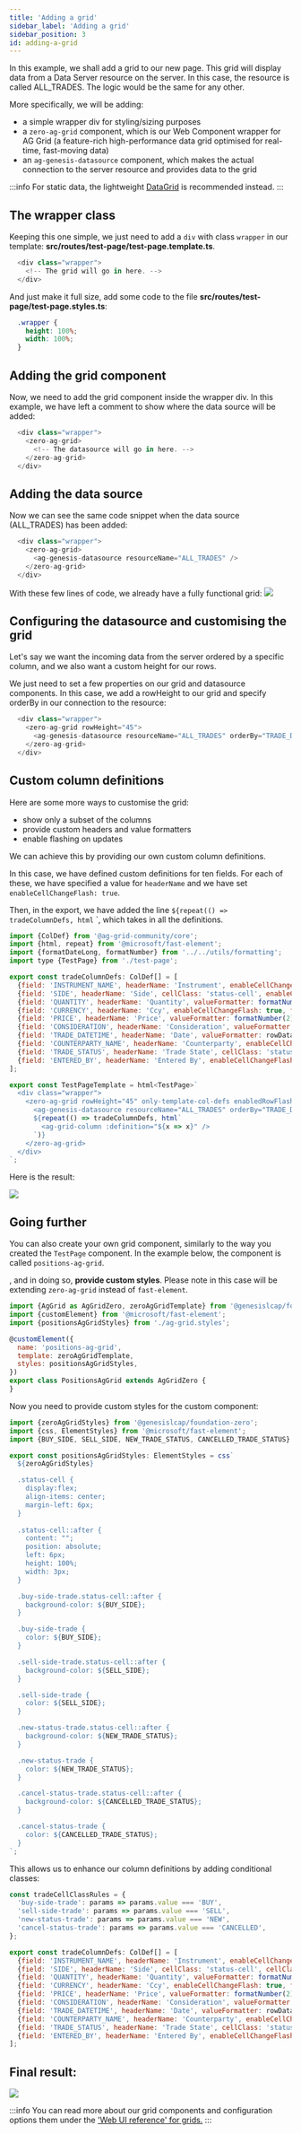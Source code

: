 ```yaml
---
title: 'Adding a grid'
sidebar_label: 'Adding a grid'
sidebar_position: 3
id: adding-a-grid
---
```



In this example, we shall add a grid to our new page. This grid will display data from a Data Server resource on the server. In this case, the resource is called ALL_TRADES. The logic would be the same for any other.

More specifically, we will be adding:

- a simple wrapper div for styling/sizing purposes
- a `zero-ag-grid` component, which is our Web Component wrapper for AG Grid (a feature-rich high-performance data grid optimised for real-time, fast-moving data)
- an `ag-genesis-datasource` component, which makes the actual connection to the server resource and provides data to the grid

 

:::info
For static data, the lightweight [DataGrid](/creating-applications/defining-your-application/user-interface/web-ui-reference/components/grids/data-grid) is recommended instead. 
:::

## The wrapper class

Keeping this one simple, we just need to add a `div` with class `wrapper` in our template:  **src/routes/test-page/test-page.template.ts**.

```javascript
  <div class="wrapper">
    <!-- The grid will go in here. -->
  </div>
```

And just make it full size, add some code to the file **src/routes/test-page/test-page.styles.ts**:

```css
  .wrapper {
    height: 100%;
    width: 100%;
  }
```

## Adding the grid component
Now, we need to add the grid component inside the wrapper div. In this example, we have left a comment to show where the data source will be added:

```javascript
  <div class="wrapper">
    <zero-ag-grid>
      <!-- The datasource will go in here. -->
    </zero-ag-grid>
  </div>
```

## Adding the data source
Now we can see the same code snippet when the data source (ALL_TRADES) has been added:
 

```javascript
  <div class="wrapper">
    <zero-ag-grid>
      <ag-genesis-datasource resourceName="ALL_TRADES" />
    </zero-ag-grid>
  </div>
```

With these few lines of code, we already have a fully functional grid:
![](/img/all-trades-grid-01.png)

## Configuring the datasource and customising the grid  

Let's say we want the incoming data from the server ordered by a specific column, and we also want a custom height for our rows.  

We just need to set a few properties on our grid and datasource components. In this case, we add a rowHeight to our grid and specify orderBy in our connection to the resource:

```javascript
  <div class="wrapper">
    <zero-ag-grid rowHeight="45">
      <ag-genesis-datasource resourceName="ALL_TRADES" orderBy="TRADE_DATETIME" />
    </zero-ag-grid>
  </div>
```

## Custom column definitions
Here are some more ways to customise the grid:

- show only a subset of the columns 
- provide custom headers and value formatters
- enable flashing on updates

We can achieve this by providing our own custom column definitions.

In this case, we have defined custom definitions for ten fields. For each of these, we have specified  a value for `headerName` and we have set `enableCellChangeFlash: true`.

Then, in the export, we have added the line `${repeat(() => tradeColumnDefs, html` `, which takes in all the definitions.

```javascript
import {ColDef} from '@ag-grid-community/core';
import {html, repeat} from '@microsoft/fast-element';
import {formatDateLong, formatNumber} from '../../utils/formatting';
import type {TestPage} from './test-page';

export const tradeColumnDefs: ColDef[] = [
  {field: 'INSTRUMENT_NAME', headerName: 'Instrument', enableCellChangeFlash: true, flex: 3},
  {field: 'SIDE', headerName: 'Side', cellClass: 'status-cell', enableCellChangeFlash: true, flex: 1},
  {field: 'QUANTITY', headerName: 'Quantity', valueFormatter: formatNumber(0), type: 'rightAligned', enableCellChangeFlash: true, flex: 1},
  {field: 'CURRENCY', headerName: 'Ccy', enableCellChangeFlash: true, flex: 1},
  {field: 'PRICE', headerName: 'Price', valueFormatter: formatNumber(2), type: 'rightAligned', enableCellChangeFlash: true, flex: 2},
  {field: 'CONSIDERATION', headerName: 'Consideration', valueFormatter: formatNumber(2), type: 'rightAligned', enableCellChangeFlash: true, flex: 2},
  {field: 'TRADE_DATETIME', headerName: 'Date', valueFormatter: rowData => formatDateLong(rowData.data.TRADE_DATETIME), sort: 'desc', enableCellChangeFlash: true, flex: 2},
  {field: 'COUNTERPARTY_NAME', headerName: 'Counterparty', enableCellChangeFlash: true, flex: 2},
  {field: 'TRADE_STATUS', headerName: 'Trade State', cellClass: 'status-cell', enableCellChangeFlash: true, flex: 2},
  {field: 'ENTERED_BY', headerName: 'Entered By', enableCellChangeFlash: true, flex: 2},
];

export const TestPageTemplate = html<TestPage>`
  <div class="wrapper">
    <zero-ag-grid rowHeight="45" only-template-col-defs enabledRowFlashing >
      <ag-genesis-datasource resourceName="ALL_TRADES" orderBy="TRADE_DATETIME" />
      ${repeat(() => tradeColumnDefs, html`
        <ag-grid-column :definition="${x => x}" />
      `)}
    </zero-ag-grid>
  </div>
`;
```

Here is the result:

![](/img/all-trades-grid-02.png)


## Going further

You can also create your own grid component, similarly to the way you created the `TestPage` component. In the example below, the component is called `positions-ag-grid`. 

, and in doing so, **provide custom styles**.
Please note in this case will be extending `zero-ag-grid` instead of `fast-element`.


```javascript
import {AgGrid as AgGridZero, zeroAgGridTemplate} from '@genesislcap/foundation-zero';
import {customElement} from '@microsoft/fast-element';
import {positionsAgGridStyles} from './ag-grid.styles';

@customElement({
  name: 'positions-ag-grid',
  template: zeroAgGridTemplate,
  styles: positionsAgGridStyles,
})
export class PositionsAgGrid extends AgGridZero {
}
```

Now you need to provide custom styles for the custom component:

```javascript
import {zeroAgGridStyles} from '@genesislcap/foundation-zero';
import {css, ElementStyles} from '@microsoft/fast-element';
import {BUY_SIDE, SELL_SIDE, NEW_TRADE_STATUS, CANCELLED_TRADE_STATUS} from './colors';

export const positionsAgGridStyles: ElementStyles = css`
  ${zeroAgGridStyles}

  .status-cell {
    display:flex;
    align-items: center;
    margin-left: 6px;
  }
  
  .status-cell::after {
    content: "";
    position: absolute;
    left: 6px;
    height: 100%;
    width: 3px;
  }

  .buy-side-trade.status-cell::after {
    background-color: ${BUY_SIDE};
  }

  .buy-side-trade {
    color: ${BUY_SIDE};
  }

  .sell-side-trade.status-cell::after {
    background-color: ${SELL_SIDE};
  }

  .sell-side-trade {
    color: ${SELL_SIDE};
  }

  .new-status-trade.status-cell::after {
    background-color: ${NEW_TRADE_STATUS};
  }

  .new-status-trade {
    color: ${NEW_TRADE_STATUS};
  }

  .cancel-status-trade.status-cell::after {
    background-color: ${CANCELLED_TRADE_STATUS};
  }

  .cancel-status-trade {
    color: ${CANCELLED_TRADE_STATUS};
  }
`;
```

This allows us to enhance our column definitions by adding conditional classes:

```javascript
const tradeCellClassRules = {
  'buy-side-trade': params => params.value === 'BUY',
  'sell-side-trade': params => params.value === 'SELL',
  'new-status-trade': params => params.value === 'NEW',
  'cancel-status-trade': params => params.value === 'CANCELLED',
};

export const tradeColumnDefs: ColDef[] = [
  {field: 'INSTRUMENT_NAME', headerName: 'Instrument', enableCellChangeFlash: true, flex: 3},
  {field: 'SIDE', headerName: 'Side', cellClass: 'status-cell', cellClassRules: tradeCellClassRules, enableCellChangeFlash: true, flex: 1},
  {field: 'QUANTITY', headerName: 'Quantity', valueFormatter: formatNumber(0), type: 'rightAligned', enableCellChangeFlash: true, flex: 1},
  {field: 'CURRENCY', headerName: 'Ccy', enableCellChangeFlash: true, flex: 1},
  {field: 'PRICE', headerName: 'Price', valueFormatter: formatNumber(2), type: 'rightAligned', enableCellChangeFlash: true, flex: 2},
  {field: 'CONSIDERATION', headerName: 'Consideration', valueFormatter: formatNumber(2), type: 'rightAligned', enableCellChangeFlash: true, flex: 2},
  {field: 'TRADE_DATETIME', headerName: 'Date', valueFormatter: rowData => formatDateLong(rowData.data.TRADE_DATETIME), sort: 'desc', enableCellChangeFlash: true, flex: 2},
  {field: 'COUNTERPARTY_NAME', headerName: 'Counterparty', enableCellChangeFlash: true, flex: 2},
  {field: 'TRADE_STATUS', headerName: 'Trade State', cellClass: 'status-cell', cellClassRules: tradeCellClassRules, enableCellChangeFlash: true, flex: 2},
  {field: 'ENTERED_BY', headerName: 'Entered By', enableCellChangeFlash: true, flex: 2},
];
```

## Final result:
![](/img/all-trades-grid-03.png)

:::info
You can read more about our grid components and configuration options them under the ['Web UI reference' for grids.](/creating-applications/defining-your-application/user-interface/web-ui-reference/components/grids/ag-grid/ag-grid-intro/)
:::
